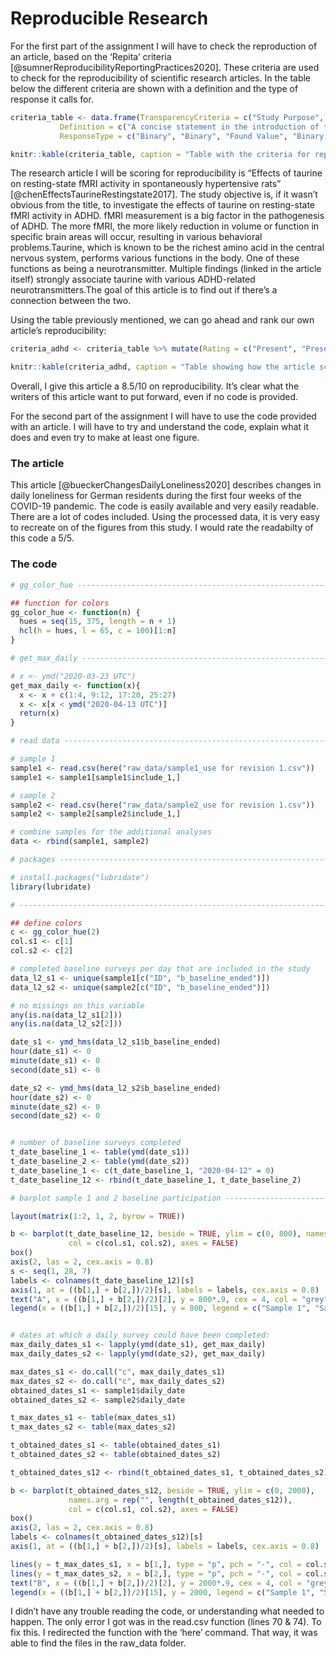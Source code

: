 # Reproducible Research

For the first part of the assignment I will have to check the reproduction of an article, based on the 'Repita' criteria [@sumnerReproducibilityReportingPractices2020]. These criteria are used to check for the reproducibility of scientific research articles. In the table below the different criteria are shown with a definition and the type of response it calls for.

```r
criteria_table <- data.frame(TransparencyCriteria = c("Study Purpose", "Data Availability Statement", "Data Location", "Study Location", "Author Review", "Ethics Statement", "Funding Statement", "Code Availability"),
           Definition = c("A concise statement in the introduction of the article, often in the last paragraph, that establishes the reason the research was conducted. Also called the studyobjective.", "A statement, in an individual section offset from the main body of text, that explains how or if one can access a study’s data. The title of the section may vary, but it must explicitly mention data; it is therefore distinct from a supplementary materials section.", "Where the article’s data can be accessed, either raw or processed.", "Author has stated in the methods section where the study took place or the data’s country/region of origin.", "The professionalism of the contact information that the author has provided in the manuscript.", "A statement within the manuscript indicating any ethical concerns, including the presence of sensitive data.", "A statement within the manuscript indicating whether or not the authors received funding for their research.", "Authors have shared access to the most updated code that they used in their study, including code used for analysis."),
           ResponseType = c("Binary", "Binary", "Found Value", "Binary; Found Value", "Found Value", "Binary", "Binary", "Binary"))

knitr::kable(criteria_table, caption = "Table with the criteria for reproducibility.")

```

The research article I will be scoring for reproducibility is “Effects of taurine on resting-state fMRI activity in spontaneously hypertensive rats” [@chenEffectsTaurineRestingstate2017]. The study objective is, if it wasn't obvious from the title, to investigate the effects of taurine on resting-state fMRI activity in ADHD. fMRI measurement is a big factor in the pathogenesis of ADHD. The more fMRI, the more likely reduction in volume or function in specific brain areas will occur, resulting in various behavioral problems.Taurine, which is known to be the richest amino acid in the central nervous system, performs various functions in the body. One of these functions as being a neurotransmitter. Multiple findings (linked in the article itself) strongly associate taurine with various ADHD-related neurotransmitters.The goal of this article is to find out if there's a connection between the two.

Using the table previously mentioned, we can go ahead and rank our own article's reproducibility:

```r
criteria_adhd <- criteria_table %>% mutate(Rating = c("Present", "Present", "Present, the data can be found [here](https://figshare.com/articles/dataset/SHR/5091727)", "The workplace of the authors has been given (Taiwan), but the location where the research has been performed remains unnamed.", "Only 2 of the authors' email adresses have been given, the others are not able to be contacted", "Not present", "Present", "Not present"))

knitr::kable(criteria_adhd, caption = "Table showing how the article scored on reproducibility.")
```

Overall, I give this article a 8.5/10 on reproducibility. It's clear what the writers of this article want to put forward, even if no code is provided. 

For the second part of the assignment I will have to use the code provided with an article. I will have to try and understand the code, explain what it does and even try to make at least one figure.

### The article 

This article [@bueckerChangesDailyLoneliness2020] describes changes in daily loneliness for German residents during the first four weeks of the COVID-19 pandemic. The code is easily available and very easily readable. There are a lot of codes included. Using the processed data, it is very easy to recreate on of the figures from this study. I would rate the readabilty of this code a 5/5. 

### The code

```r
# gg_color_hue ------------------------------------------------------------

## function for colors
gg_color_hue <- function(n) {
  hues = seq(15, 375, length = n + 1)
  hcl(h = hues, l = 65, c = 100)[1:n]
}

# get_max_daily -----------------------------------------------------------

# x <- ymd("2020-03-23 UTC")
get_max_daily <- function(x){
  x <- x + c(1:4, 9:12, 17:20, 25:27)
  x <- x[x < ymd("2020-04-13 UTC")]
  return(x)
}

# read data ---------------------------------------------------------------

# sample 1
sample1 <- read.csv(here("raw_data/sample1_use for revision 1.csv"))
sample1 <- sample1[sample1$include_1,]

# sample 2
sample2 <- read.csv(here("raw_data/sample2_use for revision 1.csv"))
sample2 <- sample2[sample2$include_1,]

# combine samples for the additional analyses
data <- rbind(sample1, sample2)

# packages ----------------------------------------------------------------

# install.packages("lubridate")
library(lubridate)

# -------------------------------------------------------------------------

## define colors
c <- gg_color_hue(2)
col.s1 <- c[1]
col.s2 <- c[2]

# completed baseline surveys per day that are included in the study
data_l2_s1 <- unique(sample1[c("ID", "b_baseline_ended")])
data_l2_s2 <- unique(sample2[c("ID", "b_baseline_ended")])

# no missings on this variable
any(is.na(data_l2_s1[2]))
any(is.na(data_l2_s2[2]))

date_s1 <- ymd_hms(data_l2_s1$b_baseline_ended)
hour(date_s1) <- 0
minute(date_s1) <- 0
second(date_s1) <- 0

date_s2 <- ymd_hms(data_l2_s2$b_baseline_ended)
hour(date_s2) <- 0
minute(date_s2) <- 0
second(date_s2) <- 0


# number of baseline surveys completed
t_date_baseline_1 <- table(ymd(date_s1))
t_date_baseline_2 <- table(ymd(date_s2))
t_date_baseline_1 <- c(t_date_baseline_1, "2020-04-12" = 0)
t_date_baseline_12 <- rbind(t_date_baseline_1, t_date_baseline_2)

# barplot sample 1 and 2 baseline participation ---------------------------

layout(matrix(1:2, 1, 2, byrow = TRUE))

b <- barplot(t_date_baseline_12, beside = TRUE, ylim = c(0, 800), names.arg = rep("", length(t_date_baseline_12)),
             col = c(col.s1, col.s2), axes = FALSE)
box()
axis(2, las = 2, cex.axis = 0.8)
s <- seq(1, 28, 7)
labels <- colnames(t_date_baseline_12)[s]
axis(1, at = ((b[1,] + b[2,])/2)[s], labels = labels, cex.axis = 0.8)
text("A", x = ((b[1,] + b[2,])/2)[2], y = 800*.9, cex = 4, col = "grey")
legend(x = ((b[1,] + b[2,])/2)[15], y = 800, legend = c("Sample 1", "Sample 2"), fill = c(col.s1, col.s2), bty = "n")


# dates at which a daily survey could have been completed:
max_daily_dates_s1 <- lapply(ymd(date_s1), get_max_daily)
max_daily_dates_s2 <- lapply(ymd(date_s2), get_max_daily)

max_dates_s1 <- do.call("c", max_daily_dates_s1)
max_dates_s2 <- do.call("c", max_daily_dates_s2)
obtained_dates_s1 <- sample1$daily_date
obtained_dates_s2 <- sample2$daily_date

t_max_dates_s1 <- table(max_dates_s1)
t_max_dates_s2 <- table(max_dates_s2)

t_obtained_dates_s1 <- table(obtained_dates_s1)
t_obtained_dates_s2 <- table(obtained_dates_s2)

t_obtained_dates_s12 <- rbind(t_obtained_dates_s1, t_obtained_dates_s2)

b <- barplot(t_obtained_dates_s12, beside = TRUE, ylim = c(0, 2000),
             names.arg = rep("", length(t_obtained_dates_s12)),
             col = c(col.s1, col.s2), axes = FALSE)
box()
axis(2, las = 2, cex.axis = 0.8)
labels <- colnames(t_obtained_dates_s12)[s]
axis(1, at = ((b[1,] + b[2,])/2)[s], labels = labels, cex.axis = 0.8)

lines(y = t_max_dates_s1, x = b[1,], type = "p", pch = "-", col = col.s1, cex = 1.5)
lines(y = t_max_dates_s2, x = b[2,], type = "p", pch = "-", col = col.s2, cex = 1.5)
text("B", x = ((b[1,] + b[2,])/2)[2], y = 2000*.9, cex = 4, col = "grey")
legend(x = ((b[1,] + b[2,])/2)[15], y = 2000, legend = c("Sample 1", "Sample 2"), fill = c(col.s1, col.s2), bty = "n")
```





I didn't have any trouble reading the code, or understanding what needed to happen. The only error I got was in the read.csv function (lines 70 & 74). To fix this. I redirected the function with the 'here' command. That way, it was able to find the files in the raw_data folder.
